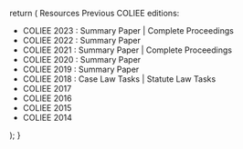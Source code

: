 
  return (
    <Container>
      <Typography variant="h3" component="h3" gutterBottom>
        Resources
      </Typography>
      <Box mb={4}>
        <Typography variant="body1">
          Previous COLIEE editions:
        </Typography>
        <ul>
          <li>
            <Link href="http://sites.ualberta.ca/~rabelo/COLIEE2023/" target="_blank">
              COLIEE 2023
            </Link>: 
            <Link href="https://sites.ualberta.ca/~rabelo/COLIEE2023/COLIEE2023_summary.pdf" target="_blank">
              Summary Paper
            </Link> | 
            <Link href="https://sites.ualberta.ca/~rabelo/COLIEE2023/COLIEE2023proceedings.pdf" target="_blank">
              Complete Proceedings
            </Link>
          </li>
          <li>
            <Link href="http://sites.ualberta.ca/~rabelo/COLIEE2022/" target="_blank">
              COLIEE 2022
            </Link>: 
            <Link href="https://sites.ualberta.ca/~rabelo/COLIEE2023/COLIEE2022_summary.pdf" target="_blank">
              Summary Paper
            </Link>
          </li>
          <li>
            <Link href="http://sites.ualberta.ca/~rabelo/COLIEE2021/" target="_blank">
              COLIEE 2021
            </Link>: 
            <Link href="https://sites.ualberta.ca/~rabelo/COLIEE2022/COLIEE2021_summary.pdf" target="_blank">
              Summary Paper
            </Link> | 
            <Link href="https://sites.ualberta.ca/~rabelo/COLIEE2021/COLIEE2021proceedings.pdf" target="_blank">
              Complete Proceedings
            </Link>
          </li>
          <li>
            <Link href="http://sites.ualberta.ca/~rabelo/COLIEE2020/" target="_blank">
              COLIEE 2020
            </Link>: 
            <Link href="https://sites.ualberta.ca/~rabelo/COLIEE2021/COLIEE_2020_summary.pdf" target="_blank">
              Summary Paper
            </Link>
          </li>
          <li>
            <Link href="http://sites.ualberta.ca/~rabelo/COLIEE2019/" target="_blank">
              COLIEE 2019
            </Link>: 
            <Link href="https://sites.ualberta.ca/~rabelo/COLIEE2020/COLIEE2019_summary.pdf" target="_blank">
              Summary Paper
            </Link>
          </li>
          <li>
            <Link href="http://sites.ualberta.ca/~miyoung2/COLIEE2018/" target="_blank">
              COLIEE 2018
            </Link>: 
            <Link href="https://sites.ualberta.ca/~rabelo/COLIEE2019/COLIEE2018_CL_summary.pdf" target="_blank">
              Case Law Tasks
            </Link> | 
            <Link href="https://sites.ualberta.ca/~rabelo/COLIEE2019/COLIEE2018_SL_summary.pdf" target="_blank">
              Statute Law Tasks
            </Link>
          </li>
          <li>
            <Link href="http://webdocs.cs.ualberta.ca/~miyoung2/COLIEE2017/" target="_blank">
              COLIEE 2017
            </Link>
          </li>
          <li>
            <Link href="http://webdocs.cs.ualberta.ca/~miyoung2/COLIEE2016/" target="_blank">
              COLIEE 2016
            </Link>
          </li>
          <li>
            <Link href="http://webdocs.cs.ualberta.ca/~miyoung2/COLIEE2015/" target="_blank">
              COLIEE 2015
            </Link>
          </li>
          <li>
            <Link href="http://webdocs.cs.ualberta.ca/~miyoung2/jurisin_task/index.html" target="_blank">
              COLIEE 2014
            </Link>
          </li>
        </ul>
      </Box>
    </Container>
  );
}
